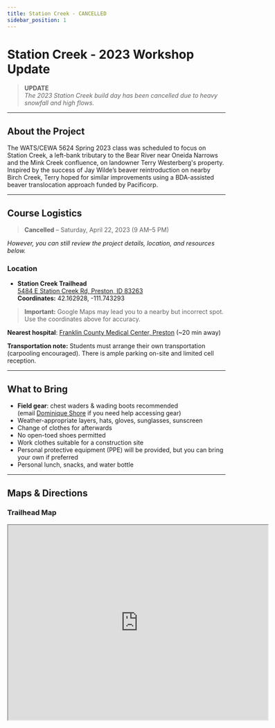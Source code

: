 ```yaml
---
title: Station Creek - CANCELLED
sidebar_position: 1
---
```


# Station Creek - 2023 Workshop Update

> **UPDATE**  
> *The 2023 Station Creek build day has been cancelled due to heavy snowfall and high flows.*

---

## About the Project

The WATS/CEWA 5624 Spring 2023 class was scheduled to focus on Station Creek, a left-bank tributary to the Bear River near Oneida Narrows and the Mink Creek confluence, on landowner Terry Westerberg's property. Inspired by the success of Jay Wilde’s beaver reintroduction on nearby Birch Creek, Terry hoped for similar improvements using a BDA-assisted beaver translocation approach funded by Pacificorp.

---

## Course Logistics

> **Cancelled** – Saturday, April 22, 2023 (9 AM–5 PM)

*However, you can still review the project details, location, and resources below.*

### Location

- **Station Creek Trailhead**  
  [5484 E Station Creek Rd, Preston, ID 83263](https://goo.gl/maps/AREJd8KgYuKtzT5L9)  
  **Coordinates:** 42.162928, -111.743293

> **Important:** Google Maps may lead you to a nearby but incorrect spot. Use the coordinates above for accuracy.

**Nearest hospital**: [Franklin County Medical Center, Preston](https://goo.gl/maps/JwSKpEargiSLRPMA6) (~20 min away)

**Transportation note:** Students must arrange their own transportation (carpooling encouraged). There is ample parking on-site and limited cell reception.

---

## What to Bring

- **Field gear**: chest waders & wading boots recommended  
  (email [Dominique Shore](mailto:dominique.shore@usu.edu) if you need help accessing gear)
- Weather-appropriate layers, hats, gloves, sunglasses, sunscreen
- Change of clothes for afterwards
- No open-toed shoes permitted
- Work clothes suitable for a construction site
- Personal protective equipment (PPE) will be provided, but you can bring your own if preferred
- Personal lunch, snacks, and water bottle

---

## Maps & Directions

### Trailhead Map


<iframe src="https://www.google.com/maps/embed?pb=!1m22!1m8!1m3!1d1043.7323966491258!2d-111.74409105148973!3d42.16294751243285!3m2!1i1024!2i768!4f13.1!4m11!3e0!4m5!1s0x87547e7defa84bed%3A0xfc404de6d664bd1c!2sUtah%20State%20University%2C%20Logan%2C%20UT%2084322!3m2!1d41.745160999999996!2d-111.8097425!4m3!3m2!1d42.1631947!2d-111.74338999999999!5e1!3m2!1sen!2sus!4v1680209194167!5m2!1sen!2sus" width="600" height="450" style={{border:0}} allowfullscreen loading="lazy"></iframe>
